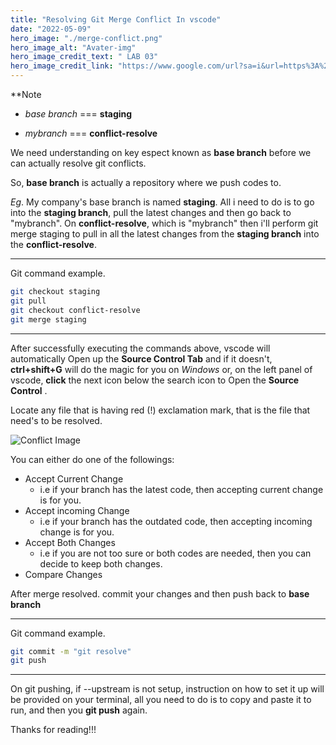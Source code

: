 ```yaml
---
title: "Resolving Git Merge Conflict In vscode"
date: "2022-05-09"
hero_image: "./merge-conflict.png"
hero_image_alt: "Avater-img"
hero_image_credit_text: " LAB 03"
hero_image_credit_link: "https://www.google.com/url?sa=i&url=https%3A%2F%2Fwww2.stat.duke.edu%2Fcourses%2FFall19%2Fsta199.001%2Fslides%2Flab-slides%2F03-lab-slides.html&psig=AOvVaw3tlW3OGk9M37TuDWBQncLS&ust=1653076877490000&source=images&cd=vfe&ved=0CA0QjhxqFwoTCOjsorOt7PcCFQAAAAAdAAAAABAU"
---
```

**Note
* *base branch* === **staging**

* *mybranch* === **conflict-resolve**

We need understanding on key espect known as **base branch** before we can actually resolve git conflicts.

So, **base branch** is actually a repository where we push codes to. 

*Eg*. My company's base branch is named **staging**. All i need to do is to go into the **staging branch**, pull the latest changes and then go back to "mybranch". On **conflict-resolve**,
which is "mybranch" then i'll perform git merge staging to pull in all the latest changes from the **staging branch** into the **conflict-resolve**.


---

Git command example.
<!-- Code Blocks -->
```bash
git checkout staging
git pull
git checkout conflict-resolve
git merge staging
```

---
After successfully executing the commands above, vscode will automatically Open up the **Source Control Tab** and if it doesn't, **ctrl+shift+G** will do the magic for you on *Windows* 
or, on the left panel of vscode, **click** the next icon below the search icon to Open the **Source Control** .

Locate any file that is having red  (!) exclamation mark, that is the file that need's to be resolved.

![Conflict Image](https://scontent.fabv1-1.fna.fbcdn.net/v/t39.30808-6/281575307_2085036195011721_1286631250634445128_n.jpg?_nc_cat=107&ccb=1-7&_nc_sid=730e14&_nc_eui2=AeE3rGxgYMDDu_pnqbgaaxzplHJKV4ti3ReUckpXi2LdFy_5FKQlwcD6hPJDdwchsbuycap2xHhMx57gQe_k-0BR&_nc_ohc=JufcGJafUHUAX_JVTmi&_nc_pt=5&_nc_zt=23&_nc_ht=scontent.fabv1-1.fna&oh=00_AT9W0_kyXDXBAMy2UbfkiCiX3sAdWZGDVxsB3EMXSDnzow&oe=628BF40A)

You can either do one of the followings:
* Accept Current Change
    * i.e if your branch has the latest code, then accepting current change is for you.
* Accept incoming Change
    * i.e if your branch has the outdated code, then accepting incoming change is for you.
* Accept Both Changes
    * i.e if you are not too sure or both codes are needed, then you can decide to keep both changes.
* Compare Changes

After merge resolved. commit your changes and then push back to **base branch**

---

Git command example.
<!-- Code Blocks -->
```bash
git commit -m "git resolve"
git push
```

---
On git pushing, if --upstream is not setup, instruction on how to set it up will be provided on your terminal, all you need to do is to copy and paste it to run, and then you  **git push** again.



Thanks for reading!!!